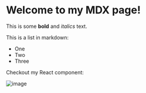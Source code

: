 
# Welcome to my MDX page!

This is some **bold** and _italics_ text.
 
This is a list in markdown:
 
- One
- Two
- Three
 
Checkout my React component:
 
![image](./image.png)